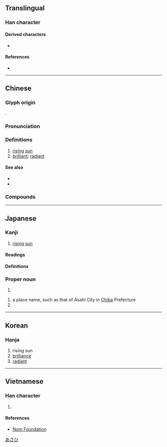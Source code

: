 {{also|旯|旮}}
{{character info}}
==Translingual==
{{stroke order|strokes=6}}

===Han character===
{{Han char|rn=72|rad=日|as=02|sn=6|four=46010|canj=KNA|ids=⿺九日}}

====Derived characters====
* {{l|mul|[[𮎴]], [[𢬐]], [[𣑢]], [[𪺬]], [[𫀯]], [[𮡵]], [[𬲑]], [[𫘲]]}}

====References====
* {{Han ref|kx=0489.190|dkj=13747|dj=0851.010|hdz=21485.040|uh=65ED|ud=26093|bh=A6B0|bd=42672}}

----

==Chinese==
{{zh-forms|alt=旮}}

===Glyph origin===
{{Han etym}}
{{Han compound|九|日|c1=p|c2=s|ls=psc|t2=sun}}.

===Pronunciation===
{{zh-pron
|m=xù
|c=juk1
|mn=qz,tw,xm,zz:hiok
|w=4xioq
|mc=y
|oc=y
|ma=
|cat=n,a
}}

===Definitions===
{{zh-hanzi}}

# [[rising]] [[sun]]
# [[brilliant]]; [[radiant]]

====See also====
* {{zh-l|日出|sunrise}}
* {{zh-l|曉|daybreak}}

===Compounds===
{{zh-der|旭日東升|旭蟹|智旭|旭日初升|旭旦|旭旭|旭日}}

----

==Japanese==

===Kanji===
{{ja-kanji|grade=|rs=日02}}

# [[rising]] [[sun]]

====Readings====
{{ja-readings
|goon=こく
|kanon=きょく
|kun=あさひ-, あき, てる, あきら
}}

====Definitions====
{{ja-kanjitab|あさひ|yomi=k}}
{{ja-see|朝日}}

===Proper noun===
{{ja-pos|あきら|proper}}

# {{given name|ja|male|sort=あきら}}

{{ja-pos|あさひ|proper}}

# a place name, such as that of Asahi City in [[Chiba]] Prefecture
# {{surname|ja|sort=あさひ}}

[[Category:ja:Cities|あさひ]]

----

==Korean==

===Hanja===
{{ko-hanja|hangeul=욱|eumhun=|rv=uk|mr=uk|y=wuk}}

# rising sun
# [[brilliance]]
# [[radiant]]

----

==Vietnamese==

===Han character===
{{vi-readings|reading=húc|rs=日02}}

# {{rfdef|vi|sort=日02}}

====References====
* [http://nomfoundation.org/common/nom_details.php?codepoint=65ed Nom Foundation]

{{cln|vi|Han tu}}